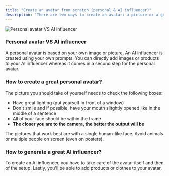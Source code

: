 ```yaml
---
title: "Create an avatar from scratch (personal & AI influencer)"
description: "There are two ways to create an avatar: a picture or a generation in the builder. Let's see the differences and how to create the two of them. We will also see how to pick your voice. "
---
```


![Personal avatar VS AI influencer](/images/Captured’écran2025-10-14à15.20.19.png)

### Personal avatar VS AI influencer

A personal avatar is based on your own image or picture. An AI influencer is created using your own prompts. You can directly add images or products to your AI influencer whereas it comes in a second step for the personal avatar.

### How to create a great personal avatar?

The picture you should take of yourself needs to check the following boxes: 

- Have great lighting (put yourself in front of a window)
- Don't smile and if possible, have your mouth slitghtly opened like in the middle of a sentence
- All of your face should be within the frame
- **The closer you are to the camera, the better the output will be**

<Tip>
  The pictures that work best are with a single human-like face. Avoid animals or multiple people on screen (even on posters).
</Tip>

### How to generate a great AI influencer?

To create an AI influencer, you have to take care of the avatar itself and then of the setup. Lastly, you'll be able to add products or clothes to your avatar. 